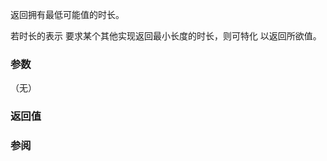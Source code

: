 {{cpp/chrono/duration/title|min}}
{{cpp/chrono/duration/navbar}}
{{dcl begin}}
{{dcl rev multi|until1=c++20|dcl1=
static constexpr duration min();
|dcl2=
static constexpr duration min() noexcept;
}}
{{dcl end}}

返回拥有最低可能值的时长。

若时长的表示 {{tt|rep}} 要求某个其他实现返回最小长度的时长，则可特化 {{lc|std::chrono::duration_values}} 以返回所欲值。

===参数===
（无）

===返回值===
{{c|duration(std::chrono::duration_values&lt;rep&gt;::min())}}

===参阅===
{{dsc begin}}
{{dsc inc|cpp/chrono/duration/dsc zero}}
{{dsc inc|cpp/chrono/duration/dsc max}}
{{dsc end}}

{{langlinks|de|en|es|fr|it|ja|pt|ru}}